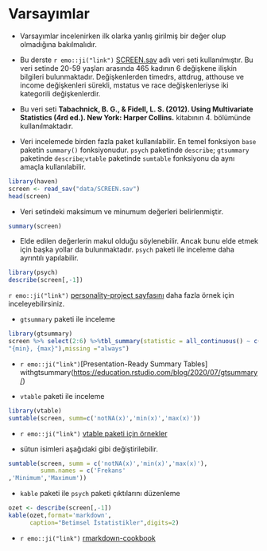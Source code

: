 # Varsayımlar

-   Varsayımlar incelenirken ilk olarka yanlış girilmiş bir değer olup
olmadığına bakılmalıdır.

-   Bu derste `r emo::ji("link")` [SCREEN.sav](data\SCREEN.sav) adlı veri seti
kullanılmıştır. Bu veri setinde 20-59 yaşları arasında 465 kadının 6 değişkene
ilişkin bilgileri bulunmaktadır. Değişkenlerden timedrs, attdrug, atthouse ve 
income değişkenleri sürekli, mstatus ve race değişkenleriyse iki kategorili değişkenlerdir.

-   Bu veri seti **Tabachnick, B. G., & Fidell, L. S. (2012). Using Multivariate
Statistics (4rd ed.). New York: Harper Collins.** kitabının 4. bölümünde 
kullanılmaktadır.

- Veri incelemede birden fazla paket kullanılabilir. En temel fonksiyon `base`
paketin `summary()` fonksiyonudur. `psych` paketinde `describe`; 
`gtsummary` paketinde `describe`;`vtable` paketinde `sumtable` 
fonksiyonu da aynı amaçla kullanılabilir.
 


```r

library(haven)
screen <- read_sav("data/SCREEN.sav")
head(screen)
```

-   Veri setindeki maksimum ve minumum değerleri belirlenmiştir.

```r
summary(screen)
```

-   Elde edilen değerlerin makul olduğu söylenebilir. Ancak bunu elde etmek için başka yollar da bulunmaktadır.  `psych` paketi ile inceleme daha ayrıntılı yapılabilir.

```r
library(psych)
describe(screen[,-1])
```

`r emo::ji("link")` [personality-project sayfasını](https://personality-project.org/r/psych/) daha fazla örnek için inceleyebilirsiniz.

-   `gtsummary` paketi ile inceleme

```r
library(gtsummary)
screen %>% select(2:6) %>%tbl_summary(statistic = all_continuous() ~ c(
"{min}, {max}"),missing ="always")
```

-   `r emo::ji("link")`[Presentation-Ready Summary Tables] withgtsummary(<https://education.rstudio.com/blog/2020/07/gtsummary/>)

-   `vtable` paketi ile inceleme

```r
library(vtable)
sumtable(screen, summ=c('notNA(x)','min(x)','max(x)'))
```

-   `r emo::ji("link")` [vtable paketi için örnekler](https://nickch-k.github.io/vtable/index.html)

-   sütun isimleri aşağıdaki gibi değiştirilebilir.

```r
sumtable(screen, summ = c('notNA(x)','min(x)','max(x)'),
         summ.names = c('Frekans'
,'Minimum','Maximum'))
```

-   `kable` paketi ile `psych` paketi çıktılarını düzenleme

```r
ozet <- describe(screen[,-1])
kable(ozet,format='markdown',
      caption="Betimsel İstatistikler",digits=2)
```

-   `r emo::ji("link")` [rmarkdown-cookbook](https://bookdown.org/yihui/rmarkdown-cookbook/kable.html)

